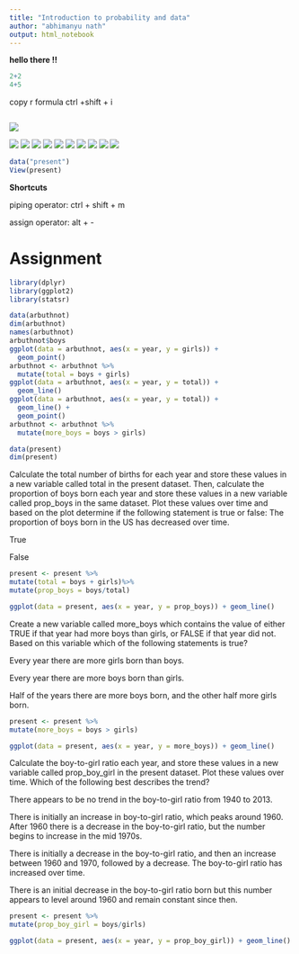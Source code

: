 ```yaml
---
title: "Introduction to probability and data"
author: "abhimanyu nath"
output: html_notebook
---
```


**hello there !!**


```r
2+2 
4+5
```
copy r formula ctrl +shift + i
```r

```

![](images/1.png)

![](images/2.png)
![](images/3.png)
![](images/4.png)
![](images/5.png)
![](images/6.png)
![](images/7.png)
![](images/8.png)
![](images/9.png)
![](images/10.png)
![](images/11.png)

```r
data("present")
View(present)
```

**Shortcuts**

piping operator: ctrl + shift + m

assign operator: alt + -

# Assignment

```r
library(dplyr)
library(ggplot2)
library(statsr)
```


```r
data(arbuthnot)
dim(arbuthnot)
names(arbuthnot)
arbuthnot$boys
ggplot(data = arbuthnot, aes(x = year, y = girls)) +
  geom_point()
arbuthnot <- arbuthnot %>%
  mutate(total = boys + girls)
ggplot(data = arbuthnot, aes(x = year, y = total)) +
  geom_line()
ggplot(data = arbuthnot, aes(x = year, y = total)) +
  geom_line() +
  geom_point()
arbuthnot <- arbuthnot %>%
  mutate(more_boys = boys > girls)
```


```r
data(present)
dim(present)
```
Calculate the total number of births for each year and store these values in a new variable called total in the  present dataset. Then, calculate the proportion of boys born each year and store these values in a new variable called prop_boys in the same dataset. Plot these values over time and based on the plot determine if the following statement is true or false: The proportion of boys born in the US has decreased over time.

True

False
```r
present <- present %>% 
mutate(total = boys + girls)%>% 
mutate(prop_boys = boys/total)

ggplot(data = present, aes(x = year, y = prop_boys)) + geom_line()

```

Create a new variable called more_boys which contains the value of either TRUE if that year had more boys than girls, or FALSE if that year did not. Based on this variable which of the following statements is true?

Every year there are more girls born than boys.

Every year there are more boys born than girls.

Half of the years there are more boys born, and the other half more girls born.

```r
present <- present %>%
mutate(more_boys = boys > girls)

ggplot(data = present, aes(x = year, y = more_boys)) + geom_line()
```

Calculate the boy-to-girl ratio each year, and store these values in a new variable called prop_boy_girl in the  present dataset. Plot these values over time. Which of the following best describes the trend?

There appears to be no trend in the boy-to-girl ratio from 1940 to 2013.

There is initially an increase in boy-to-girl ratio, which peaks around 1960. After 1960 there is a decrease in the boy-to-girl ratio, but the number begins to increase in the mid 1970s.

There is initially a decrease in the boy-to-girl ratio, and then an increase between 1960 and 1970, followed by a decrease.
The boy-to-girl ratio has increased over time.

There is an initial decrease in the boy-to-girl ratio born but this number appears to level around 1960 and remain constant since then.

```r
present <- present %>%
mutate(prop_boy_girl = boys/girls)

ggplot(data = present, aes(x = year, y = prop_boy_girl)) + geom_line()
```